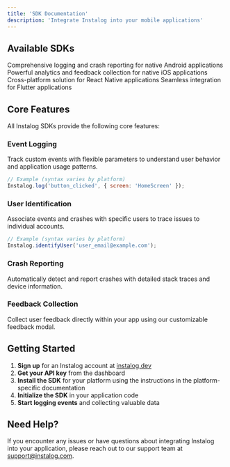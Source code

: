 ```yaml
---
title: 'SDK Documentation'
description: 'Integrate Instalog into your mobile applications'
---
```


## Available SDKs

<CardGroup cols={2}>
  <Card
    title="Android SDK"
    icon="android"
    href="/sdk/android"
  >
    Comprehensive logging and crash reporting for native Android applications
  </Card>
  <Card
    title="iOS SDK"
    icon="apple"
    href="/sdk/ios"
  >
    Powerful analytics and feedback collection for native iOS applications
  </Card>
  <Card
    title="React Native SDK"
    icon="react"
    href="/sdk/react-native"
  >
    Cross-platform solution for React Native applications
  </Card>
  <Card
    title="Flutter SDK"
    icon="mobile"
    href="/sdk/flutter"
  >
    Seamless integration for Flutter applications
  </Card>
</CardGroup>

## Core Features

All Instalog SDKs provide the following core features:

### Event Logging
Track custom events with flexible parameters to understand user behavior and application usage patterns.

```js
// Example (syntax varies by platform)
Instalog.log('button_clicked', { screen: 'HomeScreen' });
```

### User Identification
Associate events and crashes with specific users to trace issues to individual accounts.

```js
// Example (syntax varies by platform)
Instalog.identifyUser('user_email@example.com');
```

### Crash Reporting
Automatically detect and report crashes with detailed stack traces and device information.

### Feedback Collection
Collect user feedback directly within your app using our customizable feedback modal.

## Getting Started

1. **Sign up** for an Instalog account at [instalog.dev](https://instalog.dev)
2. **Get your API key** from the dashboard
3. **Install the SDK** for your platform using the instructions in the platform-specific documentation
4. **Initialize the SDK** in your application code
5. **Start logging events** and collecting valuable data

## Need Help?

If you encounter any issues or have questions about integrating Instalog into your application, please reach out to our support team at [support@instalog.com](mailto:support@instalog.com). 